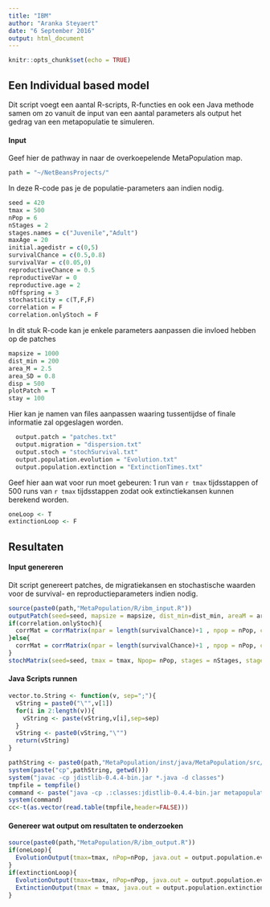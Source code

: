 ```yaml
---
title: "IBM"
author: "Aranka Steyaert"
date: "6 September 2016"
output: html_document
---
```


```r
knitr::opts_chunk$set(echo = TRUE)
```

## Een Individual based model
Dit script voegt een aantal R-scripts, R-functies en ook een Java methode samen om zo vanuit de input van een aantal parameters als output het gedrag van een metapopulatie te simuleren.

#### Input
Geef hier de pathway in naar de overkoepelende MetaPopulation map.
```r
path = "~/NetBeansProjects/"
```

In deze R-code pas je de populatie-parameters aan indien nodig.
```r
seed = 420
tmax = 500
nPop = 6
nStages = 2
stages.names = c("Juvenile","Adult")
maxAge = 20
initial.agedistr = c(0,5)
survivalChance = c(0.5,0.8)
survivalVar = c(0.05,0)
reproductiveChance = 0.5
reproductiveVar = 0
reproductive.age = 2
nOffspring = 3
stochasticity = c(T,F,F)
correlation = F
correlation.onlyStoch = F
```
In dit stuk R-code kan je enkele parameters aanpassen die invloed hebben op de patches
```r
mapsize = 1000
dist_min = 200
area_M = 2.5
area_SD = 0.8
disp = 500
plotPatch = T
stay = 100
```

Hier kan je namen van files aanpassen waaring tussentijdse of finale informatie zal opgeslagen worden.
```r
  output.patch = "patches.txt"
  output.migration = "dispersion.txt"
  output.stoch = "stochSurvival.txt"
  output.population.evolution = "Evolution.txt"
  output.population.extinction = "ExtinctionTimes.txt"
```

Geef hier aan wat voor run moet gebeuren: 1 run van `r tmax` tijdsstappen of 500 runs van `r tmax` tijdsstappen zodat ook extinctiekansen kunnen berekend worden.
```r
oneLoop <- T
extinctionLoop <- F
```

## Resultaten

#### Input genereren
Dit script genereert patches, de migratiekansen en stochastische waarden voor de survival- en reproductieparameters indien nodig.
```r
source(paste0(path,"MetaPopulation/R/ibm_input.R"))
outputPatch(seed=seed, mapsize = mapsize, dist_min=dist_min, areaM = area_M, areaSD = area_SD, Npatch=nPop, disp = disp, plotG = plotPatch, stay = stay, output.patch = output.patch, output.migration = output.migration)
if(correlation.onlyStoch){
  corrMat = corrMatrix(npar = length(survivalChance)+1 , npop = nPop, correlation = correlation, stochasticity = stochasticity)
}else{
  corrMat = corrMatrix(npar = length(survivalChance)+1 , npop = nPop, correlation = correlation)
}
stochMatrix(seed=seed, tmax = tmax, Npop= nPop, stages = nStages, stages.names = stages.names, stochasticity = stochasticity, survivalM = survivalChance, survivalVAR = survivalVar, reproductionM = reproductiveChance, reproductionVAR = reproductiveVar, corrMat = corrMat, output.stoch = output.stoch)
```

#### Java Scripts runnen

```r
vector.to.String <- function(v, sep=";"){
  vString = paste0("\"",v[1])
  for(i in 2:length(v)){
    vString <- paste(vString,v[i],sep=sep)
  }
  vString <- paste0(vString,"\"")
  return(vString)
}
```

```r
pathString <- paste0(path,"MetaPopulation/inst/java/MetaPopulation/src/metapopulation/*.java")
system(paste("cp",pathString, getwd()))
system("javac -cp jdistlib-0.4.4-bin.jar *.java -d classes")
tmpfile = tempfile()
command <- paste("java -cp .:classes:jdistlib-0.4.4-bin.jar metapopulation.MetaPopulation", tmax, oneLoop, extinctionLoop, nOffspring, reproductive.age, reproductiveChance, vector.to.String(survivalChance), vector.to.String(initial.agedistr), output.patch, output.migration, output.stoch, output.population.evolution, output.population.extinction,">",tmpfile)
system(command)
cc<-t(as.vector(read.table(tmpfile,header=FALSE)))
```

#### Genereer wat output om resultaten te onderzoeken

```r
source(paste0(path,"MetaPopulation/R/ibm_output.R"))
if(oneLoop){
  EvolutionOutput(tmax=tmax, nPop=nPop, java.out = output.population.evolution, carying.cap = cc)
}
if(extinctionLoop){
  EvolutionOutput(tmax=tmax, nPop=nPop, java.out = output.population.evolution, oneLoop = F, carying.cap = cc)
  ExtinctionOutput(tmax = tmax, java.out = output.population.extinction)
}
```